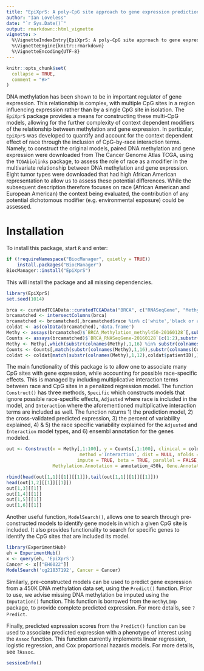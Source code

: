 ---
title: "EpiXprS: A poly-CpG site approach to gene expression prediction and association"
author: "Ian Loveless"
date: "`r Sys.Date()`"
output: rmarkdown::html_vignette
vignette: >
  %\VignetteIndexEntry{EpiXprS: A poly-CpG site approach to gene expression prediction and association}
  %\VignetteEngine{knitr::rmarkdown}
  %\VignetteEncoding{UTF-8}
---

```{r, include = FALSE}
knitr::opts_chunk$set(
  collapse = TRUE,
  comment = "#>"
)
```


DNA methylation has been shown to be in important regulator of gene expression. 
This relationship is complex, with multiple CpG sites in a  region influencing expression rather than by a single CpG site in isolation. The `EpiXprS` package provides a means for constructing these multi-CpG models, allowing for the further complexity of context dependent modifiers of the relationship between methylation and gene expression. In particular, `EpiXprS` was developed to quantify and account for the context dependent effect of race through the inclusion of CpG-by-race interaction terms. Namely, to construct the original models, paired DNA methylation and gene expression were downloaded from The Cancer Genome Atlas TCGA, using the `TCGAbiolinks` package, to assess the role of race as a modifier in the multivariate relationship between DNA methylation and gene expression. Eight tumor types were downloaded that had high African American representation to allow us to assess these potential differences. While the subsequent description therefore focuses on race (African American and European American) the context being evaluated, the contribution of any potential dichotomous modifier (e.g. environmental exposure) could be assessed. 


# Installation

To install this package, start `R` and enter:

```{r, eval = FALSE}
if (!requireNamespace("BiocManager", quietly = TRUE))
    install.packages("BiocManager")
BiocManager::install("EpiXprS")
```

This will install the package and all missing dependencies.



```{r setup}
library(EpiXprS)
set.seed(1014)

brca <- curatedTCGAData::curatedTCGAData("BRCA", c("RNASeqGene", "Methylation_methyl450"), dry.run=FALSE, version = '2.0.1') 
brcamatched <- intersectColumns(brca)
brcamatched <- brcamatched[,brcamatched$race %in% c('white','black or african american')]
coldat <- as(colData(brcamatched),'data.frame')
Methy <- assays(brcamatched)$`BRCA_Methylation_methyl450-20160128`[,substr(colnames(assays(brcamatched)$`BRCA_Methylation_methyl450-20160128`),14,15) == '01']
Counts <- assays(brcamatched)$`BRCA_RNASeqGene-20160128`[c(1:2),substr(colnames(assays(brcamatched)$`BRCA_RNASeqGene-20160128`),14,15) == '01']
Methy <- Methy[,which(substr(colnames(Methy),1,16) %in% substr(colnames(Counts),1,16))]
Counts <- Counts[,match(substr(colnames(Methy),1,16),substr(colnames(Counts),1,16))]
coldat <- coldat[match(substr(colnames(Methy),1,12),coldat$patientID),]
```

The main functionality of this package is to allow one to associate many CpG sites with gene expression, while accounting for possible race-specific effects. This is managed by including multiplicative interaction terms between race and CpG sites in a penalized regression model. The function `Construct()` 
has three methods, `Specific` which constructs models that ignore possible race-specific effects, `Adjusted` where race is included in the model, and `Interaction` where the aforementioned multiplicative interaction terms are included as well. The function returns 1) the prediction model, 2) the cross-validated predicted expression, 3) the percent of variability explained, 4) & 5) the race specific variability
explained for the `Adjusted` and `Interaction` model types, and 6) ensembl annotation for the genes modeled. 

```{r Construct Demonstration}
out <- Construct(x = Methy[,1:100], y = Counts[,1:100], clinical = coldat$race[1:100],
                           method ='Interaction', dist = NULL, nfolds = NULL, 
                          impute = TRUE, beta = TRUE, parallel = FALSE,
                 Methylation.Annotation = annotation_450k, Gene.Annotation = annotated_RNA)

rbind(head(out[1,1][[1]][[1]]),tail(out[1,1][[1]][[1]]))
head(out[1,2][[1]][[1]])
out[1,3][[1]]
out[1,4][[1]]
out[1,5][[1]]
out[1,6][[1]]
```

Another useful function, `ModelSearch()`, allows one to search through pre-constructed models to identify gene models in which a given CpG site is included. It also provides functionality to search for specific genes to identify the CpG sites that are included its model. 


```{r model_search, eval = FALSE}
library(ExperimentHub)
eh = ExperimentHub()
x <- query(eh, 'EpiXprS')
Cancer <- x[["EH6022"]]
ModelSearch('cg21837192', Cancer = Cancer)
```

Similarly, pre-constructed models can be used to predict gene expression from a  450K DNA methylation data set, using the `Predict()` function. Prior to use, we advise missing DNA methylation be imputed using the `Imputation()` function. This function is borrowed from the `methyLImp` package, to provide complete predicted expression. For more details, see `?Predict`. 

Finally, predicted expression scores from the `Predict()` function can be used to associate predicted expression with a phenotype of interest using the `Assoc` function. This function currently implements linear regression, logistic regression, and Cox proportional hazards models. For more details, see `?Assoc`.

```{r Session Information}
sessionInfo()
```
